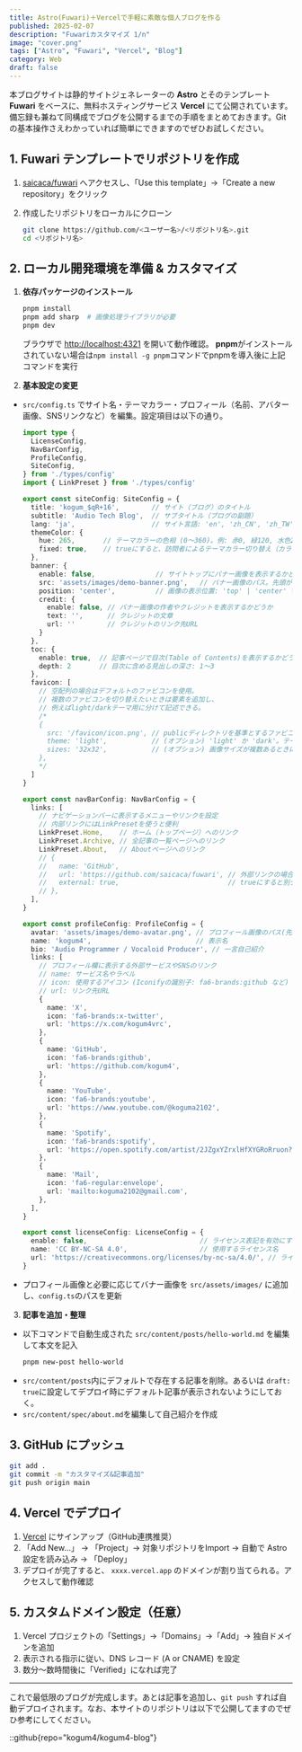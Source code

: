 ```yaml
---
title: Astro(Fuwari)＋Vercelで手軽に素敵な個人ブログを作る
published: 2025-02-07
description: "Fuwariカスタマイズ 1/n"
image: "cover.png"
tags: ["Astro", "Fuwari", "Vercel", "Blog"]
category: Web
draft: false
---
```


本ブログサイトは静的サイトジェネレーターの **Astro** とそのテンプレート **Fuwari** をベースに、無料ホスティングサービス **Vercel** にて公開されています。備忘録も兼ねて同構成でブログを公開するまでの手順をまとめておきます。Gitの基本操作さえわかっていれば簡単にできますのでぜひお試しください。

## 1. Fuwari テンプレートでリポジトリを作成

1. [saicaca/fuwari](https://github.com/saicaca/fuwari) へアクセスし、「Use this template」→「Create a new repository」をクリック

2. 作成したリポジトリをローカルにクローン
   ```bash
   git clone https://github.com/<ユーザー名>/<リポジトリ名>.git
   cd <リポジトリ名>
   ```

## 2. ローカル開発環境を準備 & カスタマイズ

1. **依存パッケージのインストール**  
   ```bash
   pnpm install
   pnpm add sharp  # 画像処理ライブラリが必要
   pnpm dev
   ```
   ブラウザで [http://localhost:4321](http://localhost:4321) を開いて動作確認。 **pnpm**がインストールされていない場合は`npm install -g pnpm`コマンドでpnpmを導入後に上記コマンドを実行

2. **基本設定の変更**  
  - `src/config.ts` でサイト名・テーマカラー・プロフィール（名前、アバター画像、SNSリンクなど）を編集。設定項目は以下の通り。 

    ```typescript
    import type {
      LicenseConfig,
      NavBarConfig,
      ProfileConfig,
      SiteConfig,
    } from './types/config'
    import { LinkPreset } from './types/config'

    export const siteConfig: SiteConfig = {
      title: 'kogum_$qR+16',        // サイト（ブログ）のタイトル
      subtitle: 'Audio Tech Blog',  // サブタイトル（ブログの副題）
      lang: 'ja',                   // サイト言語: 'en', 'zh_CN', 'zh_TW', 'ja', 'ko', 'es', 'th' など
      themeColor: {
        hue: 265,       // テーマカラーの色相 (0〜360)。例: 赤0, 緑120, 水色200, ピンク345 等
        fixed: true,    // trueにすると、訪問者によるテーマカラー切り替え（カラーピッカー）を隠す
      },
      banner: {
        enable: false,               // サイトトップにバナー画像を表示するかどうか
        src: 'assets/images/demo-banner.png',   // バナー画像のパス。先頭が'/'ならpublic直下、そうでなければsrc/assets内
        position: 'center',          // 画像の表示位置: 'top' | 'center' | 'bottom'
        credit: {
          enable: false, // バナー画像の作者やクレジットを表示するかどうか
          text: '',      // クレジットの文章
          url: ''        // クレジットのリンク先URL
        }
      },
      toc: {
        enable: true,  // 記事ページで目次(Table of Contents)を表示するかどうか
        depth: 2       // 目次に含める見出しの深さ: 1〜3
      },
      favicon: [
        // 空配列の場合はデフォルトのファビコンを使用。
        // 複数のファビコンを切り替えたいときは要素を追加し、
        // 例えばlight/darkテーマ用に分けて記述できる。
        /*
        {
          src: '/favicon/icon.png', // publicディレクトリを基準とするファビコンのパス
          theme: 'light',           // (オプション) 'light' か 'dark'。テーマ別ファビコンがある場合に設定
          sizes: '32x32',           // (オプション) 画像サイズが複数あるときに指定
        },
        */
      ]
    }

    export const navBarConfig: NavBarConfig = {
      links: [
        // ナビゲーションバーに表示するメニューやリンクを設定
        // 内部リンクにはLinkPresetを使うと便利
        LinkPreset.Home,    // ホーム（トップページ）へのリンク
        LinkPreset.Archive, // 全記事の一覧ページへのリンク
        LinkPreset.About,   // Aboutページへのリンク
        // {
        //   name: 'GitHub',
        //   url: 'https://github.com/saicaca/fuwari', // 外部リンクの場合
        //   external: true,                           // trueにすると別タブで開き、外部リンクアイコンを表示
        // },
      ],
    }

    export const profileConfig: ProfileConfig = {
      avatar: 'assets/images/demo-avatar.png', // プロフィール画像のパス(先頭'/'なしはsrc/assets/images基準)
      name: 'kogum4',                          // 表示名
      bio: 'Audio Programmer / Vocaloid Producer', // 一言自己紹介
      links: [
        // プロフィール欄に表示する外部サービスやSNSのリンク
        // name: サービス名やラベル
        // icon: 使用するアイコン (Iconifyの識別子: fa6-brands:github など)
        // url: リンク先URL
        {
          name: 'X',
          icon: 'fa6-brands:x-twitter',
          url: 'https://x.com/kogum4vrc',
        },
        {
          name: 'GitHub',
          icon: 'fa6-brands:github',
          url: 'https://github.com/kogum4',
        },
        {
          name: 'YouTube',
          icon: 'fa6-brands:youtube',
          url: 'https://www.youtube.com/@koguma2102',
        },
        {
          name: 'Spotify',
          icon: 'fa6-brands:spotify',
          url: 'https://open.spotify.com/artist/2JZgxYZrxlHfXYGRoRruon?si=skWqYMu0TAioPRpnmwMzFA',
        },
        {
          name: 'Mail',
          icon: 'fa6-regular:envelope',
          url: 'mailto:koguma2102@gmail.com',
        },
      ],
    }

    export const licenseConfig: LicenseConfig = {
      enable: false,                            // ライセンス表記を有効にするかどうか
      name: 'CC BY-NC-SA 4.0',                  // 使用するライセンス名
      url: 'https://creativecommons.org/licenses/by-nc-sa/4.0/', // ライセンスURL
    }
    ```

   - プロフィール画像と必要に応じてバナー画像を `src/assets/images/` に追加し、`config.ts`のパスを更新

3. **記事を追加・整理**  
  - 以下コマンドで自動生成された `src/content/posts/hello-world.md` を編集して本文を記入
    ```bash
    pnpm new-post hello-world
    ```
  - `src/content/posts`内にデフォルトで存在する記事を削除。あるいは `draft: true`に設定してデプロイ時にデフォルト記事が表示されないようにしておく。
  - `src/content/spec/about.md`を編集して自己紹介を作成

## 3. GitHub にプッシュ

```bash
git add .
git commit -m "カスタマイズ&記事追加"
git push origin main
```

## 4. Vercel でデプロイ

1. [Vercel](https://vercel.com/) にサインアップ（GitHub連携推奨）
2. 「Add New...」 → 「Project」→ 対象リポジトリをImport → 自動で Astro 設定を読み込み → 「Deploy」
3. デプロイが完了すると、 `xxxx.vercel.app` のドメインが割り当てられる。アクセスして動作確認

## 5. カスタムドメイン設定（任意）

1. Vercel プロジェクトの「Settings」→「Domains」→「Add」→ 独自ドメインを追加
2. 表示される指示に従い、DNS レコード (A or CNAME) を設定
3. 数分～数時間後に「Verified」になれば完了
---
これで最低限のブログが完成します。あとは記事を追加し、`git push` すれば自動デプロイされます。なお、本サイトのリポジトリは以下で公開してますのでぜひ参考にしてください。

::github{repo="kogum4/kogum4-blog"}